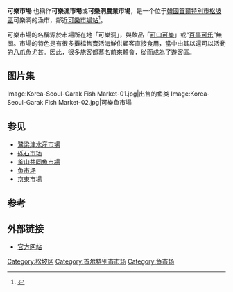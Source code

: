 {{Infobox Korean name
|img=Garak Market Seoul.JPG
|caption=可樂市場鸟瞰图
|hangul=가락시장
|hanja=可樂市場
|rr=Garak Sijang
|mr=Karak Sijang
}}
'''可樂市場''' 也稱作'''可樂漁市場'''或'''可樂洞農業市場'''，是一个位于[[韓國|韓國]][[首爾特別市|首爾特別市]][[松坡區|松坡區]]可樂洞的漁市，鄰近[[可樂市場站|可樂市場站]]<ref>{{cite web|url=http://www.encyber.com/search_w/ctdetail.php?masterno=555&contentno=555|title=서울가락동농수산물종합도매시장|publisher=[[斗山世界大百科|斗山世界大百科]]|accessdate=2008-05-05|language=ko}}{{dead link|date=2017年12月 |bot=InternetArchiveBot |fix-attempted=yes }}</ref>。

可樂市場的名稱源於市場所在地「可樂洞」，與飲品「[[可口可樂|可口可樂]]」或“[[百事可乐|百事可乐]]”無關。市場的特色是有很多攤檔售賣活海鮮供顧客直接食用，當中由其以還可以活動的[[八爪魚|八爪魚]]尤甚。因此，很多旅客都慕名前來體會，從而成為了遊客區。

==图片集==
<gallery>
Image:Korea-Seoul-Garak Fish Market-01.jpg|出售的鱼类
Image:Korea-Seoul-Garak Fish Market-02.jpg|可樂鱼市場
</gallery>

==参见==
*[[鷺梁津水産市場|鷺梁津水産市場]]
*[[砾石市场|砾石市场]]
*[[釜山共同魚市場|釜山共同魚市場]]
*[[鱼市场|鱼市场]]
*[[京東市場|京東市場]]

==参考==
{{Reflist}}

==外部链接==
*{{ko}} [https://web.archive.org/web/20110722133414/http://www.garak.co.kr/garak/index.jsp 官方网站]
{{commonscat|Garak Fish Market|可樂鱼市場}}

{{coord|37.494|127.113|type:landmark_region:KR|display=title}}

[[Category:松坡区|Category:松坡区]]
[[Category:首尔特别市市场|Category:首尔特别市市场]]
[[Category:鱼市场|Category:鱼市场]]

{{South Korea-stub}}